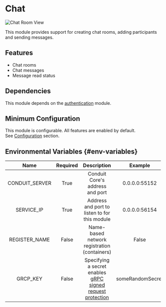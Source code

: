 # Chat

![Chat Room View](/v0.14/modules/chat/admin/room_view.png)

This module provides support for creating chat rooms, adding participants and sending messages.

## Features

- Chat rooms
- Chat messages
- Message read status

## Dependencies

This module depends on the [authentication](../authentication/authentication.mdx) module.

## Minimum Configuration

This module is configurable. All features are enabled by default.<br />
See [Configuration](config.mdx) section.

## Environmental Variables {#env-variables}

|  Name          | Required |  Description                                  |  Example      |
| :------------: | :------: | :-------------------------------------------: | :-----------: |
| CONDUIT_SERVER |  True    | Conduit Core's address and port               | 0.0.0.0:55152 |
| SERVICE_IP     |  True    | Address and port to listen to for this module | 0.0.0.0:56154 |
| REGISTER_NAME  |  False   | Name-based network registration (containers)  | False         |
| GRCP_KEY       |  False   | Specifying a secret enables [gRPC signed request protection](../../core#grpc-request-protection) | someRandomSecret |
